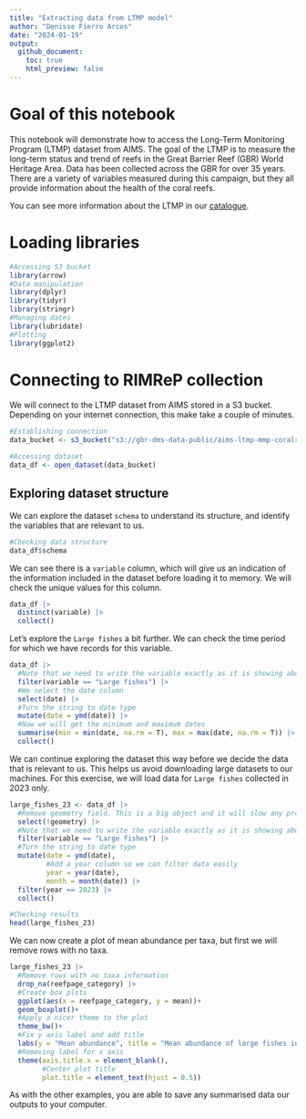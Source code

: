 ---
title: "Extracting data from LTMP model"
author: "Denisse Fierro Arcos"
date: "2024-01-19"
output: 
  github_document:
    toc: true
    html_preview: false
---

# Goal of this notebook

This notebook will demonstrate how to access the Long-Term Monitoring Program (LTMP) dataset from AIMS. The goal of the LTMP is to measure the long-term status and trend of reefs in the Great Barrier Reef (GBR) World Heritage Area. Data has been collected across the GBR for over 35 years. There are a variety of variables measured during this campaign, but they all provide information about the health of the coral reefs.  
  
You can see more information about the LTMP in our [catalogue](https://stac.reefdata.io/browser/collections/aims-ltmp-mmp-coralreef/items/aims-ltmp-mmp-coralreef-model).  

  
# Loading libraries

```{r libraries, results = "hide", message = F, warning = F}
#Accessing S3 bucket
library(arrow)
#Data manipulation
library(dplyr)
library(tidyr)
library(stringr)
#Managing dates
library(lubridate)
#Plotting
library(ggplot2)
```

# Connecting to RIMReP collection
We will connect to the LTMP dataset from AIMS stored in a S3 bucket. Depending on your internet connection, this make take a couple of minutes.  
  
```{r connect}
#Establishing connection
data_bucket <- s3_bucket("s3://gbr-dms-data-public/aims-ltmp-mmp-coralreef-model/data.parquet")

#Accessing dataset
data_df <- open_dataset(data_bucket)
```
  
## Exploring dataset structure
We can explore the dataset `schema` to understand its structure, and identify the variables that are relevant to us.

```{r explore}
#Checking data structure
data_df$schema
```
    
We can see there is a `variable` column, which will give us an indication of the information included in the dataset before loading it to memory. We will check the unique values for this column.  
  

```{r}
data_df |> 
  distinct(variable) |> 
  collect()
```
  
Let's explore the `Large fishes` a bit further. We can check the time period for which we have records for this variable.  
  
```{r}
data_df |> 
  #Note that we need to write the variable exactly as it is showing above
  filter(variable == "Large fishes") |> 
  #We select the date column
  select(date) |> 
  #Turn the string to date type
  mutate(date = ymd(date)) |> 
  #Now we will get the minimum and maximum dates
  summarise(min = min(date, na.rm = T), max = max(date, na.rm = T)) |>
  collect()
```
  
We can continue exploring the dataset this way before we decide the data that is relevant to us. This helps us avoid downloading large datasets to our machines. For this exercise, we will load data for `Large fishes` collected in 2023 only.  
  
```{r}
large_fishes_23 <- data_df |> 
  #Remove geometry field. This is a big object and it will slow any process
  select(!geometry) |> 
  #Note that we need to write the variable exactly as it is showing above
  filter(variable == "Large fishes") |> 
  #Turn the string to date type
  mutate(date = ymd(date), 
         #Add a year column so we can filter data easily
         year = year(date),
         month = month(date)) |> 
  filter(year == 2023) |> 
  collect()

#Checking results
head(large_fishes_23)
```
  
We can now create a plot of mean abundance per taxa, but first we will remove rows with no taxa.  
  
```{r}
large_fishes_23 |> 
  #Remove rows with no taxa information
  drop_na(reefpage_category) |> 
  #Create box plots
  ggplot(aes(x = reefpage_category, y = mean))+
  geom_boxplot()+
  #Apply a nicer theme to the plot
  theme_bw()+
  #Fix y axis label and add title
  labs(y = "Mean abundance", title = "Mean abundance of large fishes in Northern GBR")+
  #Removing label for x axis
  theme(axis.title.x = element_blank(),
        #Center plot title
        plot.title = element_text(hjust = 0.5))
```
  
As with the other examples, you are able to save any summarised data our outputs to your computer.  
  